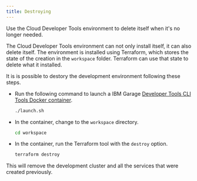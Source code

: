 ```yaml
---
title: Destroying
---
```


<PageDescription>

Use the Cloud Developer Tools environment to delete itself when it's no longer needed.

</PageDescription>

The Cloud Developer Tools environment can not only install itself, it can also delete itself. The
environment is installed using Terraform, which stores the state of the creation in the `workspace` folder.
Terraform can use that state to delete what it installed.

It is is possible to destory the development environment following these steps.

- Run the following command to launch a IBM Garage [Developer Tools CLI Tools Docker container](https://github.ibm.com/garage-catalyst/client-tools-image).
    ```bash
    ./launch.sh
    ```

- In the container, change to the `workspace` directory.
    ```bash
    cd workspace
    ```

- In the container, run the Terraform tool with the `destroy` option.
    ```bash
    terraform destroy
    ```

This will remove the development cluster and all the services that were created previously.
